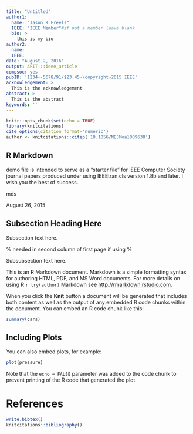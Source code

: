 ```yaml
---
title: "Untitled"
author1: 
  name: "Jason K Freels"
  IEEE: "IEEE Member"#if not a member leave blank
  bio: >
    this is my bio
author2:
  name:
  IEEE:
date: "August 2, 2016"
output: AFIT:::ieee_article
compsoc: yes
pubID: '1234--5678/91/$23.45~\copyright~2015 IEEE'
acknowledgement: >
  This is the acknowledgement
abstract: >
  This is the abstract
keywords: ''
---
```


```r
knitr::opts_chunk$set(echo = TRUE)
library(knitcitations)
cite_options(citation_format='numeric')
author <- knitcitations::citep('10.1056/NEJMoa1009638')
```

## R Markdown

<!-- Here we have the typical use of a "T" for an initial drop letter
 and "HIS" in caps to complete the first word. -->
\IEEEPARstart{T}{his} demo file is intended to serve as a "starter file"
for IEEE Computer Society journal papers produced under \LaTeX using
IEEEtran.cls version 1.8b and later.
<!-- You must have at least 2 lines in the paragraph with the drop letter
(should never be an issue)-->
I wish you the best of success.

\hfill mds
 
\hfill August 26, 2015

## Subsection Heading Here

Subsection text here.

% needed in second column of first page if using \IEEEpubid
%\IEEEpubidadjcol

\subsubsection{Subsubsection Heading Here}
Subsubsection text here.

This is an R Markdown document. Markdown is a simple formatting syntax for authoring HTML, PDF, and MS Word documents. For more details on using R `r try(author)` Markdown see <http://rmarkdown.rstudio.com>.

When you click the **Knit** button a document will be generated that includes both content as well as the output of any embedded R code chunks within the document. You can embed an R code chunk like this:

```r
summary(cars)
```

## Including Plots

You can also embed plots, for example:

```r
plot(pressure)
```

Note that the `echo = FALSE` parameter was added to the code chunk to prevent printing of the R code that generated the plot.

# References

```r
write.bibtex()
knitcitations::bibliography()
```